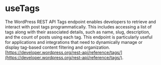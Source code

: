 
<Meta of={useTags} title="react-wp-query/useTags" />

# useTags

The WordPress REST API Tags endpoint enables developers to retrieve and interact with post tags programmatically. This includes accessing a list of tags along with their associated details, such as name, slug, description, and the count of posts using each tag. This endpoint is particularly useful for applications and integrations that need to dynamically manage or display tag-based content filtering and organization. [https://developer.wordpress.org/rest-api/reference/tags/](https://developer.wordpress.org/rest-api/reference/tags/).

<Canvas of={useTags.Tags} />
